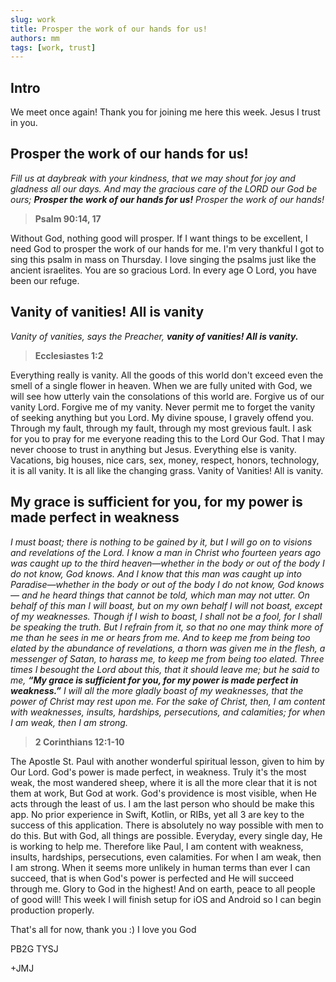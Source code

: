 ```yaml
---
slug: work
title: Prosper the work of our hands for us!
authors: mm
tags: [work, trust]
---
```


## Intro

We meet once again! Thank you for joining me here this week. 
Jesus I trust in you.

## Prosper the work of our hands for us!

> 
*Fill us at daybreak with your kindness,
that we may shout for joy and gladness all our days.
And may the gracious care of the LORD our God be ours;*
***Prosper the work of our hands for us!***
*Prosper the work of our hands!*

> **Psalm 90:14, 17**

Without God, nothing good will prosper. If I want things to be excellent, I need God to prosper the work of our hands for me.
I'm very thankful I got to sing this psalm in mass on Thursday. I love singing the psalms just like the ancient israelites. 
You are so gracious Lord. In every age O Lord, you have been our refuge. 

## Vanity of vanities! All is vanity

> 
*Vanity of vanities, says the Preacher,*
    ***vanity of vanities! All is vanity.***

> **Ecclesiastes 1:2**

Everything really is vanity. All the goods of this world don't exceed even the smell of a single flower in heaven. When we 
are fully united with God, we will see how utterly vain the consolations of this world are. Forgive us of our vanity Lord. 
Forgive me of my vanity. Never permit me to forget the vanity of seeking anything but you Lord. My divine spouse, I gravely
offend you. Through my fault, through my fault, through my most grevious fault. I ask for you to pray for me everyone reading this
to the Lord Our God. That I may never choose to trust in anything but Jesus. Everything else is vanity. Vacations, big houses,
nice cars, sex, money, respect, honors, technology, it is all vanity. It is all like the changing grass. Vanity of Vanities! 
All is vanity. 

## My grace is sufficient for you, for my power is made perfect in weakness

> 
*I must boast; there is nothing to be gained by it, but I will go on to visions and revelations of the Lord. 
I know a man in Christ who fourteen years ago was caught up to the third heaven—whether in the body or out of 
the body I do not know, God knows. 
And I know that this man was caught up into Paradise—whether in the body or out of the body I do not know, God knows— 
 and he heard things that cannot be told, which man may not utter. 
 On behalf of this man I will boast, but on my own behalf I will not boast, except of my weaknesses. 
 Though if I wish to boast, I shall not be a fool, for I shall be speaking the truth. 
 But I refrain from it, so that no one may think more of me than he sees in me or hears from me. 
 And to keep me from being too elated by the abundance of revelations, a thorn was given me in the flesh, 
 a messenger of Satan, to harass me, to keep me from being too elated. 
 Three times I besought the Lord about this, that it should leave me; 
 but he said to me,* ***“My grace is sufficient for you, for my power is made perfect in weakness.”***
*I will all the more gladly boast of my weaknesses, that the power of Christ may rest upon me. 
 For the sake of Christ, then, I am content with weaknesses, insults, hardships, persecutions, and calamities; 
 for when I am weak, then I am strong.*

 > **2 Corinthians 12:1-10**

 The Apostle St. Paul with another wonderful spiritual lesson, given to him by Our Lord. God's power is made perfect,
 in weakness. Truly it's the most weak, the most wandered sheep, where it is all the more clear that it is not them at work,
 But God at work. God's providence is most visible, when He acts through the least of us. I am the last person who should be 
 make this app. No prior experience in Swift, Kotlin, or RIBs, yet all 3 are key to the success of this application. There is 
 absolutely no way possible with men to do this. But with God, all things are possible. Everyday, every single day, He is working
 to help me. Therefore like Paul, I am content with weakness, insults, hardships, persecutions, even calamities. For when I am
 weak, then I am strong. When it seems more unlikely in human terms than ever I can succeed, that is when God's power is perfected
 and He will succeed through me. Glory to God in the highest! And on earth, peace to all people of good will! This week I will
 finish setup for iOS and Android so I can begin production properly. 

 That's all for now, thank you :) I love you God

 PB2G TYSJ

 +JMJ